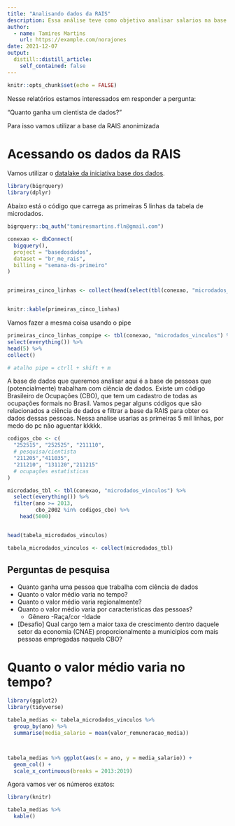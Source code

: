 ```yaml
---
title: "Analisando dados da RAIS"
description: Essa análise teve como objetivo analisar salarios na base da RAIS. Esse projeto foi feito na Semana Data Science na Prática da Curso-R.
author:
  - name: Tamires Martins
    url: https://example.com/norajones
date: 2021-12-07
output:
  distill::distill_article:
    self_contained: false
---
```



```r
knitr::opts_chunk$set(echo = FALSE)
```

Nesse relatórios estamos interessados em responder a pergunta:

"Quanto ganha um cientista de dados?"

Para isso vamos utilizar a base da RAIS anonimizada

# Acessando os dados da RAIS

Vamos utilizar o [datalake da iniciativa base dos dados](https://basedosdados.org).

```r

library(bigrquery)
library(dplyr)

```


Abaixo está o código que carrega as primeiras 5 linhas da tabela de microdados.

```r

bigrquery::bq_auth("tamiresmartins.fln@gmail.com")

conexao <- dbConnect(
  bigquery(),
  project = "basedosdados",
  dataset = "br_me_rais",
  billing = "semana-ds-primeiro"
)


primeiras_cinco_linhas <- collect(head(select(tbl(conexao, "microdados_vinculos"), everything()), 5))


knitr::kable(primeiras_cinco_linhas)

```

Vamos fazer a mesma coisa usando o pipe

```r

primeiras_cinco_linhas_compipe <- tbl(conexao, "microdados_vinculos") %>%
select(everything()) %>%
head(5) %>%
collect()

# atalho pipe = ctrll + shift + m
```

A base de dados que queremos analisar aqui é a base de pessoas que (potencialmente) trabalham com ciência de dados. Existe um código Brasileiro de Ocupações (CBO), que tem um cadastro de todas as ocupações formais no Brasil. Vamos pegar alguns códigos que são relacionados a ciência de dados e filtrar a base da RAIS para obter os dados dessas pessoas. Nessa analise usarias as primeiras 5 mil linhas, por medo do pc não aguentar kkkkk.

```r

codigos_cbo <- c(
  "252515", "252525", "211110",
  # pesquisa/cientista 
  "211205","411035", 
  "211210", "131120","211215"
  # ocupações estatísticas 
)

microdados_tbl <- tbl(conexao, "microdados_vinculos") %>% 
  select(everything()) %>%
  filter(ano >= 2013,
         cbo_2002 %in% codigos_cbo) %>% 
    head(5000)


head(tabela_microdados_vinculos)

tabela_microdados_vinculos <- collect(microdados_tbl)

```

## Perguntas de pesquisa

- Quanto ganha uma pessoa que trabalha com ciência de dados
- Quanto o valor médio varia no tempo?
- Quanto o valor médio varia regionalmente?
- Quanto o valor médio varia por caracteristicas das pessoas?
  - Gênero
  -Raça/cor
  -Idade
- [Desafio] Qual cargo tem a maior taxa de crescimento dentro daquele setor da economia (CNAE) proporcionalmente a municipios com mais pessoas empregadas naquela CBO?



# Quanto o valor médio varia no tempo?
```r

library(ggplot2)
library(tidyverse)

tabela_medias <- tabela_microdados_vinculos %>% 
  group_by(ano) %>%
  summarise(media_salario = mean(valor_remuneracao_media))



tabela_medias %>% ggplot(aes(x = ano, y = media_salario)) +
  geom_col() +
  scale_x_continuous(breaks = 2013:2019)


```

Agora vamos ver os números exatos:

```r

library(knitr)

tabela_medias %>% 
  kable()

```


